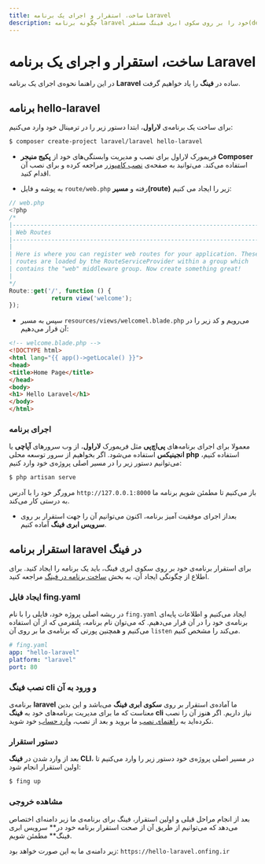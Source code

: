 ```yaml
---
title: ساخت، استقرار و اجرای یک برنامه Laravel
description: چگونه برنامه laravel خود را بر روی سکوی ابری فینگ مستقر(deploy) کنیم؟
---
```



<Platform>
  <PlatformHead title="برنامه‌های Laravel" icon="laravel/laravel-plain.svg"/>
</Platform>

# ساخت، استقرار و اجرای یک برنامه Laravel

در این راهنما نحوه‌ی اجرای یک برنامه **Laravel** ساده در **فینگ** را یاد خواهیم گرفت.

## برنامه hello-laravel

برای ساخت یک برنامه‌ی **لاراول**، ابتدا دستور زیر را در ترمینال خود وارد می‌کنیم:

```bash
$ composer create-project laravel/laravel hello-laravel
```

- فریمورک لاراول برای نصب و مدیریت وابستگی‌های خود از **پکیج منیجر Composer** استفاده می‌کند. می‌توانید به صفحه‌ی [نصب کامپوزر](https://getcomposer.org/doc/00-intro.md) مراجعه کرده و برای نصب آن اقدام کنید.


- به پوشه و فایل `route/web.php` رفته و **مسیر(route)** زیر را ایجاد می کنیم:

```javascript
// web.php
<?php
/*
|--------------------------------------------------------------------------
| Web Routes
|--------------------------------------------------------------------------
|
| Here is where you can register web routes for your application. These
| routes are loaded by the RouteServiceProvider within a group which
| contains the "web" middleware group. Now create something great!
|
*/
Route::get('/', function () {
            return view('welcome');
});
```

- سپس به مسیر `resources/views/welcomel.blade.php` می‌رویم و کد زیر را در آن قرار می‌دهیم:

```html
<!-- welcome.blade.php -->
<!DOCTYPE html>
<html lang="{{ app()->getLocale() }}">
<head>
<title>Home Page</title>
</head>
<body>
<h1> Hello Laravel</h1>
</body>
</html>
```
### اجرای برنامه

معمولا برای اجرای برنامه‌های **پی‌اچ‌پی** مثل فریمورک **لاراول**، از وب سرورهای **آپاچی** یا **انجینیکس**  استفاده می‌شود. اگر بخواهیم از سرور توسعه محلی **php** استفاده کنیم، می‌توانیم دستور زیر را در مسیر اصلی پروژه‌ی خود وارد کنیم:

```bash
$ php artisan serve
```

مرورگر خود را با آدرس `http://127.0.0.1:8000` باز می‌کنیم تا مطمئن شویم برنامه ما به درستی کار می‌کند.


- بعداز اجرای موفقیت آمیز برنامه، اکنون می‌توانیم آن را جهت استقرار بر روی **سرویس ابری فینگ** آماده کنیم.

## استقرار برنامه laravel در فینگ

برای استقرار برنامه‌ی خود بر روی سکوی ابری فینگ، باید یک برنامه را ایجاد کنید. برای اطلاع از چگونگی ایجاد آن، به بخش [ساخت برنامه در فینگ](/quickstart/create-app) مراجعه کنید.

### ایجاد فایل fing.yaml

در ریشه اصلی پروژه خود، فایلی را با نام `fing.yaml` ایجاد می‌کنیم و اطلاعات پایه‌ای برنامه‌ی خود را در آن قرار می‌دهیم. که می‌توان نام برنامه، پلتفرمی که از آن استفاده می‌کنیم و همچنین پورتی که برنامه‌ی ما بر روی آن `listen` می‌کند را مشخص کنیم.

```yaml
# fing.yaml
app: "hello-laravel"
platform: "laravel"
port: 80
```

### نصب فینگ cli و ورود به آن

برنامه‌ی **laravel** ما آماده‌ی استقرار بر روی **سکوی ابری فینگ** می‌باشد و این بدین معناست که ما برای مدیریت برنامه‌های خود به **فینگ cli** نیاز داریم. اگر هنوز آن را نصب نکرده‌اید به [راهنمای نصب](/quickstart/installation) ما بروید و بعد از نصب، [وارد حساب](/quickstart/login) خود شوید.

### دستور استقرار

بعد از وارد شدن در **فینگ CLI**، در مسیر اصلی پروژه‌ی خود دستور زیر را وارد می‌کنیم تا اولین استقرار انجام شود:

```bash
$ fing up
```

### مشاهده خروجی

بعد از انجام مراحل قبلی و اولین استقرار، فینگ برای برنامه‌ی ما زیر دامنه‌ای اختصاص می‌دهد که می‌توانیم از طریق آن از صحت استقرار برنامه خود در** سرویس ابری فینگ** مطمئن شویم.

زیر دامنه‌ی ما به این صورت خواهد بود: `https://hello-laravel.onfing.ir`
